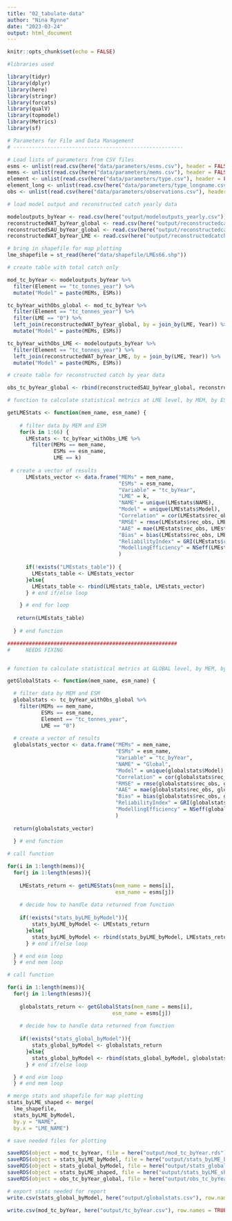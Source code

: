 ```yaml
---
title: "02_tabulate-data"
author: "Nina Rynne"
date: "2023-03-24"
output: html_document
---
```


```r
knitr::opts_chunk$set(echo = FALSE)

#libraries used

library(tidyr)
library(dplyr)
library(here)
library(stringr)
library(forcats)
library(qualV)
library(topmodel)
library(Metrics)
library(sf)

```

```r

# Parameters for File and Data Management
# -------------------------------------------------------

# Load lists of parameters from CSV files
esms <- unlist(read.csv(here("data/parameters/esms.csv"), header = FALSE))
mems <- unlist(read.csv(here("data/parameters/mems.csv"), header = FALSE))
element <- unlist(read.csv(here("data/parameters/type.csv"), header = FALSE))
element_long <- unlist(read.csv(here("data/parameters/type_longname.csv"), header = FALSE))
obs <- unlist(read.csv(here("data/parameters/observations.csv"), header = FALSE))

```

```r

# load model output and reconstructed catch yearly data

modeloutputs_byYear <- read.csv(here("output/modeloutputs_yearly.csv"))
reconstructedWAT_byYear_global <- read.csv(here("output/reconstructedcatch_WAT_global.csv"))
reconstructedSAU_byYear_global <- read.csv(here("output/reconstructedcatch_SAU_global.csv"))
reconstructedWAT_byYear_LME <- read.csv(here("output/reconstructedcatch_WAT_LME.csv"))

# bring in shapefile for map plotting
lme_shapefile = st_read(here("data/shapefile/LMEs66.shp")) 


```

```r

# create table with total catch only

mod_tc_byYear <- modeloutputs_byYear %>%
  filter(Element == "tc_tonnes_year") %>%
  mutate("Model" = paste(MEMs, ESMs)) 

tc_byYear_withObs_global <- mod_tc_byYear %>%
  filter(Element == "tc_tonnes_year") %>%
  filter(LME == "0") %>%
  left_join(reconstructedWAT_byYear_global, by = join_by(LME, Year)) %>%
  mutate("Model" = paste(MEMs, ESMs))

tc_byYear_withObs_LME <- modeloutputs_byYear %>%
  filter(Element == "tc_tonnes_year") %>%
  left_join(reconstructedWAT_byYear_LME, by = join_by(LME, Year)) %>%
  mutate("Model" = paste(MEMs, ESMs))

# create table for reconstructed catch by year data

obs_tc_byYear_global <- rbind(reconstructedSAU_byYear_global, reconstructedWAT_byYear_global)

```


```r

# function to calculate statistical metrics at LME level, by MEM, by ESM

getLMEStats <- function(mem_name, esm_name) {
  
    # filter data by MEM and ESM
    for(k in 1:66) {
      LMEstats <- tc_byYear_withObs_LME %>%
        filter(MEMs == mem_name,
               ESMs == esm_name,
               LME == k)
      
 # create a vector of results
      LMEstats_vector <- data.frame("MEMs" = mem_name,
                                    "ESMs" = esm_name,
                                    "Variable" = "tc_byYear",
                                    "LME" = k,
                                    "NAME" = unique(LMEstats$NAME),
                                    "Model" = unique(LMEstats$Model),
                                    "Correlation" = cor(LMEstats$rec_obs, LMEstats$Value),
                                    "RMSE" = rmse(LMEstats$rec_obs, LMEstats$Value),
                                    "AAE" = mae(LMEstats$rec_obs, LMEstats$Value),
                                    "Bias" = bias(LMEstats$rec_obs, LMEstats$Value),
                                    "ReliabilityIndex" = GRI(LMEstats$rec_obs, LMEstats$Value),
                                    "ModellingEfficiency" = NSeff(LMEstats$rec_obs, LMEstats$Value)
                                    )
      
      if(!exists("LMEstats_table")) {
        LMEstats_table <- LMEstats_vector
      }else{
        LMEstats_table <- rbind(LMEstats_table, LMEstats_vector)
      } # end if/else loop

    } # end for loop
 
   return(LMEstats_table)
   
  } # end function

```

```r

#######################################################
#     NEEDS FIXING


# function to calculate statistical metrics at GLOBAL level, by MEM, by ESM

getGlobalStats <- function(mem_name, esm_name) {

  # filter data by MEM and ESM
  globalstats <- tc_byYear_withObs_global %>%
    filter(MEMs == mem_name,
           ESMs == esm_name,
           Element == "tc_tonnes_year",
           LME == "0") 
  
  # create a vector of results
  globalstats_vector <- data.frame("MEMs" = mem_name,
                                   "ESMs" = esm_name,
                                   "Variable" = "tc_byYear",
                                   "NAME" = "Global",
                                   "Model" = unique(globalstats$Model),
                                   "Correlation" = cor(globalstats$rec_obs, globalstats$Value),
                                   "RMSE" = rmse(globalstats$rec_obs, globalstats$Value),
                                   "AAE" = mae(globalstats$rec_obs, globalstats$Value),
                                   "Bias" = bias(globalstats$rec_obs, globalstats$Value),
                                   "ReliabilityIndex" = GRI(globalstats$rec_obs, globalstats$Value),
                                   "ModellingEfficiency" = NSeff(globalstats$rec_obs, globalstats$Value)
                                   )
  
  return(globalstats_vector)
  
  } # end function

```

```r

# call function

for(i in 1:length(mems)){
  for(j in 1:length(esms)){
    
    LMEstats_return <- getLMEStats(mem_name = mems[i],
                                   esm_name = esms[j])
    
    # decide how to handle data returned from function
    
    if(!exists("stats_byLME_byModel")){
        stats_byLME_byModel <- LMEstats_return
      }else{
        stats_byLME_byModel <- rbind(stats_byLME_byModel, LMEstats_return)
      } # end if/else loop

  } # end esm loop
  } # end mem loop

```

```r

# call function 

for(i in 1:length(mems)){
  for(j in 1:length(esms)){
    
    globalstats_return <- getGlobalStats(mem_name = mems[i],
                                  esm_name = esms[j])
    
    # decide how to handle data returned from function
    
    if(!exists("stats_global_byModel")){
        stats_global_byModel <- globalstats_return
      }else{
        stats_global_byModel <- rbind(stats_global_byModel, globalstats_return)
      } # end if/else loop

  } # end esm loop
  } # end mem loop

```

```r

# merge stats and shapefile for map plotting
stats_byLME_shaped <- merge(
  lme_shapefile,
  stats_byLME_byModel,
  by.y = "NAME",
  by.x = "LME_NAME")

```


```r

# save needed files for plotting

saveRDS(object = mod_tc_byYear, file = here("output/mod_tc_byYear.rds"))
saveRDS(object = stats_byLME_byModel, file = here("output/stats_byLME_byModel.rds"))
saveRDS(object = stats_global_byModel, file = here("output/stats_global_byModel.rds"))
saveRDS(object = stats_byLME_shaped, file = here("output/stats_byLME_shaped.rds"))
saveRDS(object = obs_tc_byYear_global, file = here("output/obs_tc_byYear_global.rds"))

```

```r

# export stats needed for report
write.csv(stats_global_byModel, here("output/globalstats.csv"), row.names = TRUE)


```

```r

write.csv(mod_tc_byYear, here("output/tc_byYear.csv"), row.names = TRUE)

```